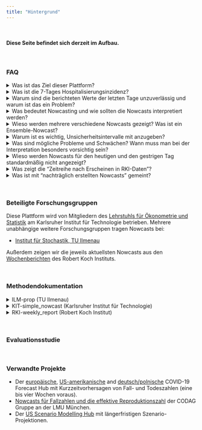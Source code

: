 ```yaml
---
title: "Hintergrund"
---
```


<br>

#### Diese Seite befindet sich derzeit im Aufbau.

<br>

### FAQ

<details><summary>Was ist das Ziel dieser Plattform?</summary>
<p>
tba
</p>
</details>

<details><summary>Was ist die 7-Tages Hospitalisierungsinzidenz?</summary>
<p>
tba
</p>
</details>

<details><summary>Warum sind die berichteten Werte der letzten Tage unzuverlässig und warum ist das ein Problem?</summary>
<p>
tba
</p>
</details>

<details><summary>Was bedeutet Nowcasting und wie sollten die Nowcasts interpretiert werden?</summary>
<p>
tba
</p>
</details>

<details><summary>Wieso werden mehrere verschiedene Nowcasts gezeigt? Was ist ein Ensemble-Nowcast?</summary>
<p>
Bei der Erstellung von Nowcasts werden immer Annahmen getroffen (explizit oder implizit). Zudem werden für die Modelle teilweise unterschiedliche Datengrundlagen verwendet. Daher ist es sinnvoll mehrere Nowcasts zu vergleichen, um die ganze Bandbreite an Schätzungen zu berücksichtigen. Außerdem kann es vorteilhaft sein, alle Nowcasts zu einem einzigen zu kombinieren, um eine robustere Schätzung zu erhalten. Dies hat sich bereits in anderen Anwendungsgebieten, wie beispielsweise der Wettervorhersage, bewährt.
</p>
</details>

<details><summary>Warum ist es wichtig, Unsicherheitsintervalle mit anzugeben?</summary>
<p>
Kein Modell ist perfekt und jedem Modell liegen gewisse Annahmen zugrunde. Da man einer einzelnen Punktvorhersage nicht ansieht, wie verlässlich sie ist, macht es Sinn, die Unsicherheit zu quantifizieren und als Intervalle (bzw. Quantile) zu kommunizieren. Dies hilft beispielsweise bei der Risikoabschätzung, da es Worst-Case-Überlegungen ermöglicht.
</p>
</details>

<details><summary>Was sind mögliche Probleme und Schwächen? Wann muss man bei der Interpretation besonders vorsichtig sein?</summary>
<p>
tba
</p>
</details>

<details><summary>Wieso werden Nowcasts für den heutigen und den gestrigen Tag standardmäßig nicht angezeigt?</summary>
<p>
tba
</p>
</details>

<details><summary>Was zeigt die "Zeitreihe nach Erscheinen in RKI-Daten"?</summary>
<p>
Eine Alternative zum Nowcast der Hospitalisierungsinzidenz nach Meldedatum (Datum, an dem der erste positive Test einer Person an das lokale Gesundheitsamt gemeldet wurde; https://www.rki.de/SharedDocs/FAQ/NCOV2019/FAQ_Liste_Fallzahlen_Meldungen.html) ist es, Hospitalisierungszahlen nach ihrem Auftauchen im Datensatz des RKI zu aggregieren. Diese Zahlen ändern sich in den darauffolgenden Tagen nicht mehr, sodass Trends einfacher zu interpretieren sind.
</p>
</details>

<details><summary>Was ist mit "nachträglich erstellten Nowcasts" gemeint?</summary>
<p>
Das Hauptziel dieses Projekts ist es, Nowcasts in Echtzeit zur Verfügung zu stellen. Um verschiedene Modellierungsansätze besser vergleichen zu können, sammeln wir aber auch Nowcasts, die rückwirkend erzeugt wurden, um zu sehen, wie diese in der Vergangenheit abgeschnitten hätten. Wichtig hierbei ist es, das tatsächlich nur Daten in das Modell einfließen, die zum jeweiligen Zeitpunkt verfügbar waren.
</p>
</details>

<br>

### Beteiligte Forschungsgruppen

Diese Plattform wird von Mitgliedern des [Lehrstuhls für Ökonometrie und Statistik](https://statistik.econ.kit.edu/index.php) am Karlsruher Institut für Technologie betrieben. Mehrere unabhängige weitere Forschungsgruppen tragen Nowcasts bei:

- [Institut für Stochastik, TU Ilmenau](https://www.tu-ilmenau.de/stochastik/)

Außerdem zeigen wir die jeweils aktuellsten Nowcasts aus den [Wochenberichten](https://www.rki.de/DE/Content/InfAZ/N/Neuartiges_Coronavirus/Situationsberichte/Gesamt.html) des Robert Koch Instituts.

<br>

### Methodendokumentation

<details><summary>ILM-prop (TU Ilmenau)</summary>
<p>
tba
</p>
</details>

<details><summary>KIT-simple_nowcast (Karlsruher Institut für Technologie)</summary>
<p>
tba
</p>
</details>

<details><summary>RKI-weekly_report (Robert Koch Institut)</summary>
<p>
tba
</p>
</details>

<br>

### Evaluationsstudie

<br>

### Verwandte Projekte

- Der [europäische](https://covid19forecasthub.eu/), [US-amerikanische](https://covid19forecasthub.org/) and [deutsch/polnische](kitmetricslab.github.io/forecasthub/) COVID-19 Forecast Hub mit Kurzzeitvorhersagen von Fall- und Todeszahlen (eine bis vier Wochen voraus).
- [Nowcasts für Fallzahlen und die effektive Reproduktionszahl](https://corona.stat.uni-muenchen.de/nowcast/) der CODAG Gruppe an der LMU München.
- Der [US Scenario Modelling Hub](https://covid19scenariomodelinghub.org/) mit längerfristigen Szenario-Projektionen.

